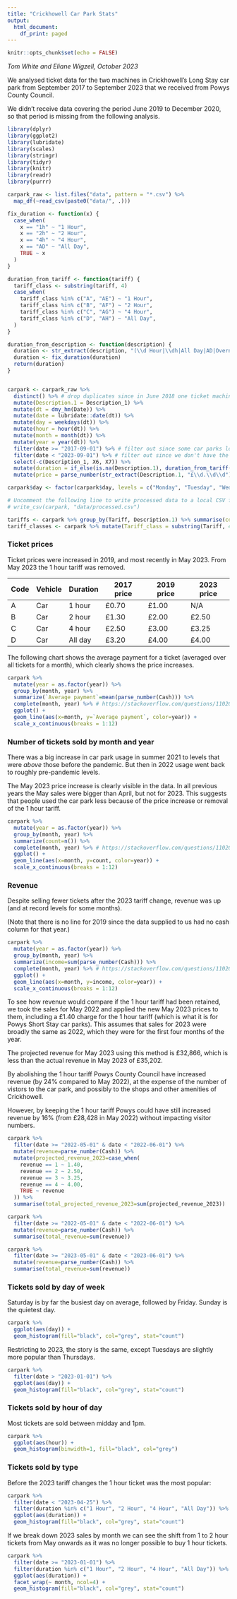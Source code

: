 ```yaml
---
title: "Crickhowell Car Park Stats"
output:
  html_document:
    df_print: paged
---
```


```r
knitr::opts_chunk$set(echo = FALSE)
```

_Tom White and Eliane Wigzell, October 2023_

We analysed ticket data for the two machines in Crickhowell's Long Stay car park from September 2017 to September 2023 that we received from Powys County Council.

We didn't receive data covering the period June 2019 to December 2020, so that period is missing from the following analysis.


```r
library(dplyr)
library(ggplot2)
library(lubridate)
library(scales)
library(stringr)
library(tidyr)
library(knitr)
library(readr)
library(purrr)

carpark_raw <- list.files("data", pattern = "*.csv") %>% 
  map_df(~read_csv(paste0("data/", .)))

fix_duration <- function(x) {
  case_when(
    x == "1h" ~ "1 Hour",
    x == "2h" ~ "2 Hour",
    x == "4h" ~ "4 Hour",
    x == "AD" ~ "All Day",
    TRUE ~ x
  )
}

duration_from_tariff <- function(tariff) {
  tariff_class <- substring(tariff, 4)
  case_when(
    tariff_class %in% c("A", "AE") ~ "1 Hour",
    tariff_class %in% c("B", "AF") ~ "2 Hour",
    tariff_class %in% c("C", "AG") ~ "4 Hour",
    tariff_class %in% c("D", "AH") ~ "All Day",
  )
}

duration_from_description <- function(description) {
  duration <- str_extract(description, "(\\d Hour|\\dh|All Day|AD|Overnight|\\dd)")
  duration <- fix_duration(duration)
  return(duration)
}


carpark <- carpark_raw %>%
  distinct() %>% # drop duplicates since in June 2018 one ticket machine had all of its entries repeated
  mutate(Description.1 = Description_1) %>%
  mutate(dt = dmy_hm(Date)) %>%
  mutate(date = lubridate::date(dt)) %>%
  mutate(day = weekdays(dt)) %>%
  mutate(hour = hour(dt)) %>%
  mutate(month = month(dt)) %>%
  mutate(year = year(dt)) %>%
  filter(date >= "2017-09-01") %>% # filter out since some car parks logged the ticket putting it into the wrong category
  filter(date < "2023-09-01") %>% # filter out since we don't have the full month's data
  select(-c(Description_1, X6, X7)) %>%
  mutate(duration = if_else(is.na(Description.1), duration_from_tariff(Tariff), duration_from_description(Description.1))) %>%
  mutate(price = parse_number(str_extract(Description.1, "£\\d.\\d\\d")))

carpark$day <- factor(carpark$day, levels = c("Monday", "Tuesday", "Wednesday", "Thursday", "Friday", "Saturday", "Sunday"))

# Uncomment the following line to write processed data to a local CSV file
# write_csv(carpark, "data/processed.csv")

tariffs <- carpark %>% group_by(Tariff, Description.1) %>% summarise(count=n(), min_cash=min(Cash), first_date=min(date), last_date = max(date), cash_values = toString(unique(Cash)))
tariff_classes <- carpark %>% mutate(Tariff_class = substring(Tariff, 4)) %>% group_by(Tariff_class) %>% summarise(count=n(), descriptions = toString(unique(Description.1)), durations = toString(unique(duration)))

```

### Ticket prices

Ticket prices were increased in 2019, and most recently in May 2023. From May 2023 the 1 hour tariff was removed.

| Code | Vehicle | Duration | 2017 price | 2019 price | 2023 price |
| ---- | ------- | -------- | ---------- | ---------- | ---------- |
| A    | Car     | 1 hour   | £0.70      | £1.00      | N/A        |
| B    | Car     | 2 hour   | £1.30      | £2.00      | £2.50      |
| C    | Car     | 4 hour   | £2.50      | £3.00      | £3.25      |
| D    | Car     | All day  | £3.20      | £4.00      | £4.00      |

The following chart shows the average payment for a ticket (averaged over all tickets for a month), which clearly shows the price increases.

```r
carpark %>%
  mutate(year = as.factor(year)) %>%
  group_by(month, year) %>%
  summarize(`Average payment`=mean(parse_number(Cash))) %>%
  complete(month, year) %>% # https://stackoverflow.com/questions/11020437/consistent-width-for-geom-bar-in-the-event-of-missing-data
  ggplot() +
  geom_line(aes(x=month, y=`Average payment`, color=year)) +
  scale_x_continuous(breaks = 1:12)
```


### Number of tickets sold by month and year

There was a big increase in car park usage in summer 2021 to levels that were *above* those before the pandemic. But then in 2022 usage went back to roughly pre-pandemic levels.

The May 2023 price increase is clearly visible in the data. In all previous years the May sales were bigger than April, but not for 2023. This suggests that people used the car park less because of the price increase or removal of the 1 hour tariff.

```r
carpark %>%
  mutate(year = as.factor(year)) %>%
  group_by(month, year) %>%
  summarize(count=n()) %>%
  complete(month, year) %>% # https://stackoverflow.com/questions/11020437/consistent-width-for-geom-bar-in-the-event-of-missing-data
  ggplot() +
  geom_line(aes(x=month, y=count, color=year)) +
  scale_x_continuous(breaks = 1:12)
```

### Revenue

Despite selling fewer tickets after the 2023 tariff change, revenue was up (and at record levels for some months).

(Note that there is no line for 2019 since the data supplied to us had no cash column for that year.)

```r
carpark %>%
  mutate(year = as.factor(year)) %>%
  group_by(month, year) %>%
  summarize(income=sum(parse_number(Cash))) %>%
  complete(month, year) %>% # https://stackoverflow.com/questions/11020437/consistent-width-for-geom-bar-in-the-event-of-missing-data
  ggplot() +
  geom_line(aes(x=month, y=income, color=year)) +
  scale_x_continuous(breaks = 1:12)
```

To see how revenue would compare if the 1 hour tariff had been retained, we took the sales for May 2022 and applied the new May 2023 prices to them, including a £1.40 charge for the 1 hour tariff (which is what it is for Powys Short Stay car parks). This assumes that sales for 2023 were broadly the same as 2022, which they were for the first four months of the year.

The projected revenue for May 2023 using this method is £32,866, which is less than the actual revenue in May 2023 of £35,202. 

By abolishing the 1 hour tariff Powys County Council have increased revenue (by 24% compared to May 2022), at the expense of the number of vistors to the car park, and possibly to the shops and other amenities of Crickhowell.

However, by keeping the 1 hour tariff Powys could have still increased revenue by 16% (from £28,428 in May 2022) without impacting visitor numbers.

```r
carpark %>%
  filter(date >= "2022-05-01" & date < "2022-06-01") %>%
  mutate(revenue=parse_number(Cash)) %>%
  mutate(projected_revenue_2023=case_when(
    revenue == 1 ~ 1.40,
    revenue == 2 ~ 2.50,
    revenue == 3 ~ 3.25,
    revenue == 4 ~ 4.00,
    TRUE ~ revenue
  )) %>%
  summarise(total_projected_revenue_2023=sum(projected_revenue_2023))

carpark %>%
  filter(date >= "2022-05-01" & date < "2022-06-01") %>%
  mutate(revenue=parse_number(Cash)) %>%
  summarise(total_revenue=sum(revenue))

carpark %>%
  filter(date >= "2023-05-01" & date < "2023-06-01") %>%
  mutate(revenue=parse_number(Cash)) %>%
  summarise(total_revenue=sum(revenue))
```

### Tickets sold by day of week

Saturday is by far the busiest day on average, followed by Friday. Sunday is the quietest day. 

```r
carpark %>%
  ggplot(aes(day)) +
  geom_histogram(fill="black", col="grey", stat="count")
```

Restricting to 2023, the story is the same, except Tuesdays are slightly more popular than Thursdays.

```r
carpark %>%
  filter(date > "2023-01-01") %>%
  ggplot(aes(day)) +
  geom_histogram(fill="black", col="grey", stat="count")
```

### Tickets sold by hour of day

Most tickets are sold between midday and 1pm.

```r
carpark %>%
  ggplot(aes(hour)) +
  geom_histogram(binwidth=1, fill="black", col="grey")
```

### Tickets sold by type

Before the 2023 tariff changes the 1 hour ticket was the most popular:

```r
carpark %>%
  filter(date < "2023-04-25") %>%
  filter(duration %in% c("1 Hour", "2 Hour", "4 Hour", "All Day")) %>%
  ggplot(aes(duration)) +
  geom_histogram(fill="black", col="grey", stat="count")
```

If we break down 2023 sales by month we can see the shift from 1 to 2 hour tickets from May onwards as it was no longer possible to buy 1 hour tickets.

```r
carpark %>%
  filter(date >= "2023-01-01") %>%
  filter(duration %in% c("1 Hour", "2 Hour", "4 Hour", "All Day")) %>%
  ggplot(aes(duration)) +
  facet_wrap(~ month, ncol=4) +
  geom_histogram(fill="black", col="grey", stat="count")
```
